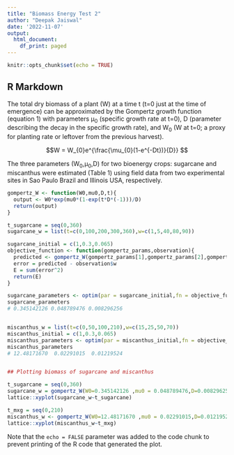 ```yaml
---
title: "Biomass Energy Test 2"
author: "Deepak Jaiswal"
date: '2022-11-07'
output:
  html_document:
    df_print: paged
---
```


```r
knitr::opts_chunk$set(echo = TRUE)
```

## R Markdown
The total dry biomass of a plant (W) at a time t (t=0 just at the time of emergence) can be approximated by the Gompertz growth function (equation 1) with parameters μ~0~ (specific growth rate at t=0), D (parameter describing the decay in the specific growth rate), and W~0~ (W at t=0; a proxy for planting rate or leftover from the previous harvest).

$$W = W_{0}e^{\frac{\mu_{0}(1-e^{-Dt})}{D}} $$


The three parameters (W~0~,μ~0~,D) for two bioenergy crops: sugarcane and miscanthus were estimated (Table 1) using field data from two experimental sites in Sao Paulo Brazil and Illinois USA, respectively.


```r
gompertz_W <- function(W0,mu0,D,t){
  output <- W0*exp(mu0*(1-exp(t*D*(-1)))/D)
  return(output)
}

t_sugarcane = seq(0,360)
sugarcane_w = list(t=c(0,100,200,300,360),w=c(1,5,40,80,90))

sugarcane_initial = c(1,0.3,0.065)
objective_function <- function(gompertz_params,observation){
  predicted <- gompertz_W(gompertz_params[1],gompertz_params[2],gompertz_params[3],observation$t)
  error = predicted - observation$w
  E = sum(error^2)
  return(E)
}

sugarcane_parameters <- optim(par = sugarcane_initial,fn = objective_function,observation=sugarcane_w)
sugarcane_parameters
# 0.345142126 0.048789476 0.008296256


miscanthus_w = list(t=c(0,50,100,210),w=c(15,25,50,70))
miscanthus_initial = c(1,0.3,0.065)
miscanthus_parameters <- optim(par = miscanthus_initial,fn = objective_function,observation=miscanthus_w)
miscanthus_parameters
# 12.48171670  0.02291015  0.01219524


## Plotting biomass of sugarcane and miscanthus

t_sugarcane = seq(0,360)
sugarcane_w = gompertz_W(W0=0.345142126 ,mu0 = 0.048789476,D=0.008296256,t=t_sugarcane)
lattice::xyplot(sugarcane_w~t_sugarcane)

t_mxg = seq(0,210)
miscanthus_w <- gompertz_W(W0=12.48171670 ,mu0 = 0.02291015,D=0.01219524,t=t_mxg)
lattice::xyplot(miscanthus_w~t_mxg)

```

Note that the `echo = FALSE` parameter was added to the code chunk to prevent printing of the R code that generated the plot.
